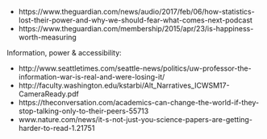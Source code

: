 
- https://www.theguardian.com/news/audio/2017/feb/06/how-statistics-lost-their-power-and-why-we-should-fear-what-comes-next-podcast
- https://www.theguardian.com/membership/2015/apr/23/is-happiness-worth-measuring


Information, power & accessibility:

- http://www.seattletimes.com/seattle-news/politics/uw-professor-the-information-war-is-real-and-were-losing-it/ 
- http://faculty.washington.edu/kstarbi/Alt_Narratives_ICWSM17-CameraReady.pdf
- https://theconversation.com/academics-can-change-the-world-if-they-stop-talking-only-to-their-peers-55713 
- www.nature.com/news/it-s-not-just-you-science-papers-are-getting-harder-to-read-1.21751

